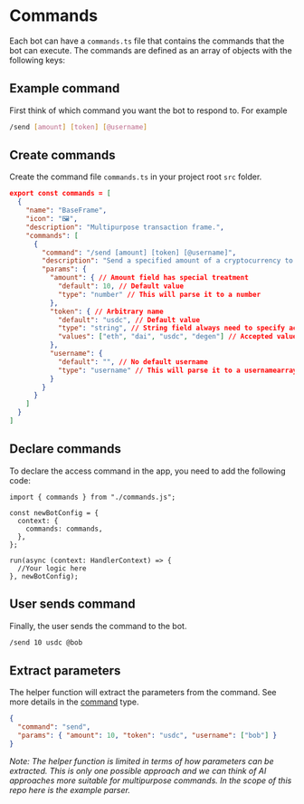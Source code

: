 # Commands

Each bot can have a `commands.ts` file that contains the commands that the bot can execute. The commands are defined as an array of objects with the following keys:

## Example command

First think of which command you want the bot to respond to. For example

```bash [cmd]
/send [amount] [token] [@username]
```

## Create commands

Create the command file `commands.ts` in your project root `src` folder.

```json [src/commands.ts]
export const commands = [
  {
    "name": "BaseFrame",
    "icon": "🖼️",
    "description": "Multipurpose transaction frame.",
    "commands": [
      {
        "command": "/send [amount] [token] [@username]",
        "description": "Send a specified amount of a cryptocurrency to a destination address.",
        "params": {
          "amount": { // Amount field has special treatment
            "default": 10, // Default value
            "type": "number" // This will parse it to a number
          },
          "token": { // Arbitrary name
            "default": "usdc", // Default value
            "type": "string", // String field always need to specify accepted values
            "values": ["eth", "dai", "usdc", "degen"] // Accepted values
          },
          "username": {
            "default": "", // No default username
            "type": "username" // This will parse it to a usernamearray
          }
        }
      }
    ]
  }
]
```

## Declare commands

To declare the access command in the app, you need to add the following code:

```tsx
import { commands } from "./commands.js";

const newBotConfig = {
  context: {
    commands: commands,
  },
};

run(async (context: HandlerContext) => {
  //Your logic here
}, newBotConfig);
```

## User sends command

Finally, the user sends the command to the bot.

```bash [cmd]
/send 10 usdc @bob
```

## Extract parameters

The helper function will extract the parameters from the command. See more details in the [command](/concepts/content-types/command) type.

```json [params]
{
  "command": "send",
  "params": { "amount": 10, "token": "usdc", "username": ["bob"] }
}
```

_Note: The helper function is limited in terms of how parameters can be extracted. This is only one possible approach and we can think of AI approaches more suitable for multipurpose commands. In the scope of this repo here is the example parser._
